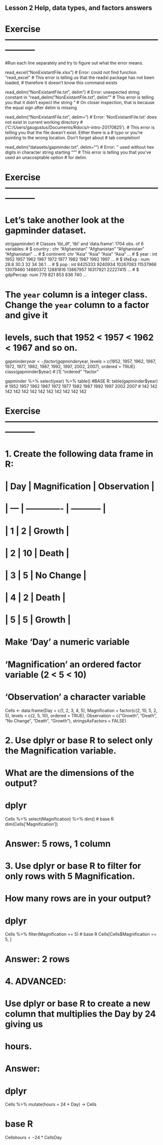 ## Lesson 2 Help, data types, and factors answers

# Exercise  -----------------------------------------------------------------
#Run each line separately and try to figure out what the error means.

read_excel("NonExistantFile.xlsx")
# Error: could not find function "read_excel"
# This error is telling us that the readxl package has not been loaded, 
# therefore it doesn't know this command exists

read_delim("NonExistantFile.txt", delim"\t")
# Error: unexpected string constant in "read_delim("NonExistantFile.txt", delim"\t""
# This error is telling you that it didn't expect the string "\t"
# On closer inspection, that is because the equal sign after delim is missing

read_delim("NonExistantFile.txt", delim="\t")
# Error: 'NonExistantFile.txt' does not exist in current working directory 
# ('C:/Users/gaugustus/Documents/Rdocs/r-intro-20170825').
# This error is telling you that the file doesn't exist.  Either there is a
# typo or you're pointing to the wrong location.  Don't forget about
# tab completion!

read_delim("datasets/gapminder.txt", delim="\x")
# Error: '\x' used without hex digits in character string starting ""\x"
# This error is telling you that you've used an unacceptable option
# for delim.

# Exercise  -----------------------------------------------------------------

# Let's take another look at the gapminder dataset.

str(gapminder)
# Classes ‘tbl_df’, ‘tbl’ and 'data.frame':	1704 obs. of  6 variables:
#  $ country  : chr  "Afghanistan" "Afghanistan" "Afghanistan" "Afghanistan" ...
#  $ continent: chr  "Asia" "Asia" "Asia" "Asia" ...
#  $ year     : int  1952 1957 1962 1967 1972 1977 1982 1987 1992 1997 ...
#  $ lifeExp  : num  28.8 30.3 32 34 36.1 ...
#  $ pop      : int  8425333 9240934 10267083 11537966 13079460 14880372 12881816 13867957 16317921 22227415 ...
#  $ gdpPercap: num  779 821 853 836 740 ...


# The `year` column is a integer class. Change the `year` column to a factor and give it
# levels, such that 1952 < 1957 < 1962 < 1967 and so on.

gapminder$year <- factor(gapminder$year,
                         levels = c(1952, 1957, 1962, 1967, 1972, 1977, 1982, 1987, 1992,
                                    1997, 2002, 2007), ordered = TRUE)
class(gapminder$year)
# [1] "ordered" "factor" 

gapminder %>% select(year) %>% table() #BASE R: table(gapminder$year)
# 1952 1957 1962 1967 1972 1977 1982 1987 1992 1997 2002 2007 
#  142  142  142  142  142  142  142  142  142  142  142  142 


# Exercise  -----------------------------------------------------------------

# 1. Create the following data frame in R:

# | Day | Magnification | Observation |
# | --- | ------------- | ----------- |
# |  1  |      2        |   Growth    |
# |  2  |      10       |    Death    |
# |  3  |      5        |  No Change  |
# |  4  |      2        |    Death    |
# |  5  |      5        |   Growth    |

# Make ‘Day’ a numeric variable
# ‘Magnification’ an ordered factor variable (2 < 5 < 10)
# ‘Observation’ a character variable

Cells <- data.frame(Day = c(1, 2, 3, 4, 5),
                    Magnification = factor(c(2, 10, 5, 2, 5),
                                           levels = c(2, 5, 10), ordered = TRUE),
                    Observation = c("Growth", "Death", "No Change", "Death", "Growth"),
                    stringsAsFactors = FALSE)

# 2. Use dplyr or base R to select only the Magnification variable.
# What are the dimensions of the output? 

# dplyr
Cells %>%
     select(Magnification) %>%
     dim()
# base R
dim(Cells['Magnification'])

# Answer: 5 rows, 1 column

# 3. Use dplyr or base R to filter for only rows with 5 Magnification.
# How many rows are in your output? 

# dplyr
Cells %>%
     filter(Magnification == 5)
# base R
Cells[Cells$Magnification == 5, ]

# Answer: 2 rows

# 4. **ADVANCED:** 
# Use dplyr or base R to create a new column that multiplies the Day by 24 giving us
# hours. 

# Answer:

# dplyr
Cells %>% 
     mutate(hours = 24 * Day) -> Cells

# base R
Cells$hours <- 24 * Cells$Day

